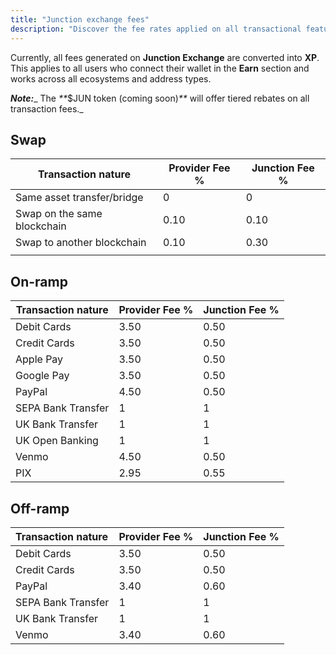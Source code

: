 ```yaml
---
title: "Junction exchange fees"
description: "Discover the fee rates applied on all transactional features"
---
```


Currently, all fees generated on **Junction Exchange** are converted into **XP**. This applies to all users who connect their wallet in the **Earn** section and works across all ecosystems and address types.

**_Note:_**_ The _**_\$JUN  token (coming soon)_**_ will offer tiered rebates on all transaction fees._

## Swap

| **Transaction nature**      | **Provider Fee %** | **Junction Fee %** |
| --------------------------- | ------------------ | ------------------ |
| Same asset transfer/bridge  | 0                  | 0                  |
| Swap on the same blockchain | 0.10               | 0.10               |
| Swap to another blockchain  | 0.10               | 0.30               |
|                             |                    |                    |

## On-ramp

| **Transaction nature** | **Provider Fee %** | **Junction Fee %** |
| ---------------------- | ------------------ | ------------------ |
| Debit Cards            | 3.50               | 0.50               |
| Credit Cards           | 3.50               | 0.50               |
| Apple Pay              | 3.50               | 0.50               |
| Google Pay             | 3.50               | 0.50               |
| PayPal                 | 4.50               | 0.50               |
| SEPA Bank Transfer     | 1                  | 1                  |
| UK Bank Transfer       | 1                  | 1                  |
| UK Open Banking        | 1                  | 1                  |
| Venmo                  | 4.50               | 0.50               |
| PIX                    | 2.95               | 0.55               |

## Off-ramp

| **Transaction nature** | **Provider Fee %** | **Junction Fee %** |
| :--------------------- | :----------------- | :----------------- |
| Debit Cards            | 3.50               | 0.50               |
| Credit Cards           | 3.50               | 0.50               |
| PayPal                 | 3.40               | 0.60               |
| SEPA Bank Transfer     | 1                  | 1                  |
| UK Bank Transfer       | 1                  | 1                  |
| Venmo                  | 3.40               | 0.60               |